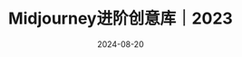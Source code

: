 ---
title: Midjourney进阶创意库｜2023
description: 每个主题，会分享风格、艺术家和各类好用的符合主题的有效咒语（prompts）；prompt 之外，更重要的是分享这个主题的创意思路。
date: "2024-08-20"
link: "https://xiaobot.net/p/MJ2023?refer=75f0f1ea-28bf-47a0-988e-6a5f700b21af"
---